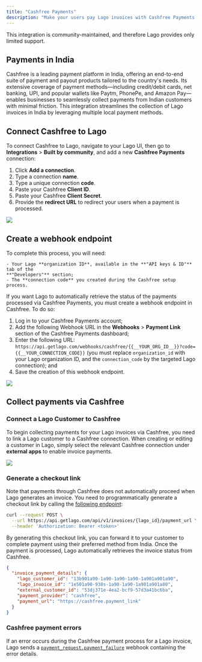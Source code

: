```yaml
---
title: "Cashfree Payments"
description: "Make your users pay Lago invoices with Cashfree Payments, India's leading payments and API banking company."
---
```



<Info>
    This integration is community-maintained, and therefore Lago provides only limited support.
</Info>


## Payments in India
Cashfree is a leading payment platform in India, offering an end-to-end suite of payment and payout products tailored to the country's needs. 
Its extensive coverage of payment methods—including credit/debit cards, net banking, UPI, and popular wallets like Paytm, PhonePe, and Amazon Pay—enables businesses to seamlessly collect payments from Indian customers with minimal friction.
This integration streamlines the collection of Lago invoices in India by leveraging multiple local payment methods.

## Connect Cashfree to Lago

To connect Cashfree to Lago, navigate to your Lago UI, then go to **Integrations** > **Built by community**, and add a new **Cashfree Payments** connection:

1. Click **Add a connection**.
2. Type a connection **name**.
3. Type a unique connection **code**.
4. Paste your Cashfree **Client ID**.
5. Paste your Cashfree **Client Secret**.
6. Provide the **redirect URL** to redirect your users when a payment is processed.

<Frame caption="Connect your Cashfree account from Lago UI">
  <img src="/integrations/images/cashfree-payment-connection-flow.png" />
</Frame>

## Create a webhook endpoint
<Tip>
    To complete this process, you will need:

    - Your Lago **organization ID**, available in the **"API keys & ID"** tab of the
    **"Developers"** section;
    - The **connection code** you created during the Cashfree setup process.
</Tip>

If you want Lago to automatically retrieve the status of the payments processed
via Cashfree Payments, you must create a webhook endpoint in Cashfree. To do so:

1. Log in to your Cashfree Payments account;
2. Add the following Webhook URL in the **Webhooks** > **Payment Link** section of the Cashfree Payments dashboard;
3. Enter the following URL: `https://api.getlago.com/webhooks/cashfree/{{__YOUR_ORG_ID__}}?code={{__YOUR_CONNECTION_CODE}}` (you must replace `organization_id` with your Lago organization ID, and the `connection_code` by the targeted Lago connection); and
4. Save the creation of this webhook endpoint.

<Frame caption="Webhook endpoint creation in Cashfree Payments">
  <img src="/integrations/images/cashfree-webhook-connection.png" />
</Frame>

## Collect payments via Cashfree

### Connect a Lago Customer to Cashfree
To begin collecting payments for your Lago invoices via Cashfree, you need to link a Lago customer to a Cashfree connection. 
When creating or editing a customer in Lago, simply select the relevant Cashfree connection under **external apps** to enable invoice payments.

<Frame caption="Link Lago Customers to Cashfree Payments">
  <img src="/integrations/images/cashfree-link-lago-customer.png" />
</Frame>

### Generate a checkout link
Note that payments through Cashfree does not automatically proceed when Lago generates an invoice. You need to programmatically generate a checkout link by calling the [following endpoint](/api-reference/invoices/payment-url):

```bash Request
curl --request POST \
  --url https://api.getlago.com/api/v1/invoices/{lago_id}/payment_url \
  --header 'Authorization: Bearer <token>'
```

By generating this checkout link, you can forward it to your customer to complete payment using their preferred method from India. Once the payment is processed, Lago automatically retrieves the invoice status from Cashfree.

```json Response
{
  "invoice_payment_details": {
    "lago_customer_id": "13b901a90-1a90-1a90-1a90-1a901a901a90",
    "lago_invoice_id": "1e501a90-938s-1a90-1a90-1a901a901a80",
    "external_customer_id": "53dj371e-4ea2-bcf9-57d3a41bc6ba",
    "payment_provider": "cashfree",
    "payment_url": "https://cashfree.payment_link"
  }
}
```

### Cashfree payment errors
If an error occurs during the Cashfree payment process for a Lago invoice, Lago sends a [`payment_request.payment_failure`](https://docs.getlago.com/api-reference/webhooks/messages#param-payment-request-payment-failure) webhook containing the error details.
